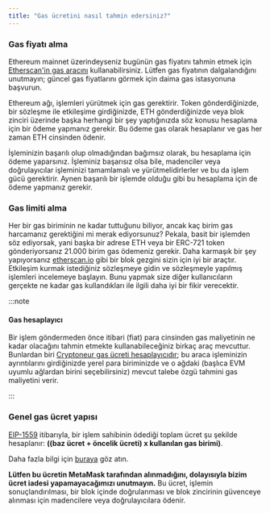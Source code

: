 ```yaml
---
title: "Gas ücretini nasıl tahmin edersiniz?"
---
```


### Gas fiyatı alma

Ethereum mainnet üzerindeyseniz bugünün gas fiyatını tahmin etmek için [Etherscan'in gas aracını](https://etherscan.io/gastracker) kullanabilirsiniz. Lütfen gas fiyatının dalgalandığını unutmayın; güncel gas fiyatlarını görmek için daima gas istasyonuna başvurun.

Ethereum ağı, işlemleri yürütmek için gas gerektirir. Token gönderdiğinizde, bir sözleşme ile etkileşime girdiğinizde, ETH gönderdiğinizde veya blok zinciri üzerinde başka herhangi bir şey yaptığınızda söz konusu hesaplama için bir ödeme yapmanız gerekir. Bu ödeme gas olarak hesaplanır ve gas her zaman ETH cinsinden ödenir.

İşleminizin başarılı olup olmadığından bağımsız olarak, bu hesaplama için ödeme yaparsınız. İşleminiz başarısız olsa bile, madenciler veya doğrulayıcılar işleminizi tamamlamalı ve yürütmelidirlerler ve bu da işlem gücü gerektirir. Aynen başarılı bir işlemde olduğu gibi bu hesaplama için de ödeme yapmanız gerekir.

### Gas limiti alma

Her bir gas biriminin ne kadar tuttuğunu biliyor, ancak kaç birim gas harcamanız gerektiğini mi merak ediyorsunuz? Pekala, basit bir işlemden söz ediyorsak, yani başka bir adrese ETH veya bir ERC-721 token gönderiyorsanız 21.000 birim gas ödemeniz gerekir. Daha karmaşık bir şey yapıyorsanız [etherscan.io](https://etherscan.io/) gibi bir blok gezgini sizin için iyi bir araçtır. Etkileşim kurmak istediğiniz sözleşmeye gidin ve sözleşmeyle yapılmış işlemleri incelemeye başlayın. Bunu yapmak size diğer kullanıcıların gerçekte ne kadar gas kullandıkları ile ilgili daha iyi bir fikir verecektir.

:::note

#### Gas hesaplayıcı

Bir işlem göndermeden önce itibari (fiat) para cinsinden gas maliyetinin ne kadar olacağını tahmin etmekte kullanabileceğiniz birkaç araç mevcuttur. Bunlardan biri [Cryptoneur gas ücreti hesaplayıcıdır](https://www.cryptoneur.xyz/gas-fees-calculator); bu araca işleminizin ayrıntılarını girdiğinizde yerel para biriminizde ve o ağdaki (başlıca EVM uyumlu ağlardan birini seçebilirsiniz) mevcut talebe özgü tahmini gas maliyetini verir.

:::

### Genel gas ücret yapısı

[EIP-1559](https://github.com/ethereum/EIPs/blob/master/EIPS/eip-1559.md) itibarıyla, bir işlem sahibinin ödediği toplam ücret şu şekilde hesaplanır: **((baz ücret + öncelik ücreti) x kullanılan gas birimi)**.

Daha fazla bilgi için [buraya](/transactions-and-gas/gas-fees/user-guide-gas) göz atın.

**Lütfen bu ücretin MetaMask tarafından alınmadığını, dolayısıyla bizim ücret iadesi yapamayacağımızı unutmayın.** Bu ücret, işlemin sonuçlandırılması, bir blok içinde doğrulanması ve blok zincirinin güvenceye alınması için madencilere veya doğrulayıcılara ödenir.
